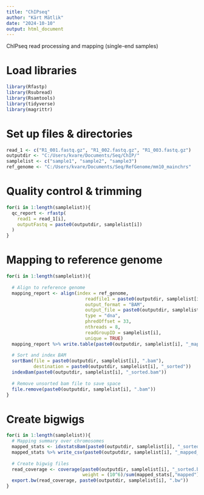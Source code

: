 ```yaml
---
title: "ChIPseq"
author: "Kärt Mätlik"
date: "2024-10-10"
output: html_document
---
```


ChIPseq read processing and mapping (single-end samples)

# Load libraries
```r
library(Rfastp)
library(Rsubread)
library(Rsamtools)
library(tidyverse)
library(magrittr)
```

# Set up files & directories
```r
read_1 <- c("R1_001.fastq.gz", "R1_002.fastq.gz", "R1_003.fastq.gz")
outputdir <- "C:/Users/kvare/Documents/Seq/ChIP/"
samplelist <- c("sample1", "sample2", "sample3")
ref_genome <- "C:/Users/kvare/Documents/Seq/RefGenome/mm10_mainchrs"
```

# Quality control & trimming
```r
for(i in 1:length(samplelist)){
  qc_report <- rfastp(
    read1 = read_1[i],
    outputFastq = paste0(outputdir, samplelist[i])
  )
}
```

# Mapping to reference genome
```r
for(i in 1:length(samplelist)){
  
  # Align to reference genome
  mapping_report <- align(index = ref_genome,
                             readfile1 = paste0(outputdir, samplelist[i], "_R1.fastq.gz"),
                             output_format = "BAM",
                             output_file = paste0(outputdir, samplelist[i], ".bam"), 
                             type = "dna",
                             phredOffset = 33, 
                             nthreads = 8,
                             readGroupID = samplelist[i],
                             unique = TRUE)
  mapping_report %>% write.table(paste0(outputdir, samplelist[i], "_mapping_summary.csv"))
  
  # Sort and index BAM
  sortBam(file = paste0(outputdir, samplelist[i], ".bam"), 
          destination = paste0(outputdir, samplelist[i], "_sorted"))
  indexBam(paste0(outputdir, samplelist[i], "_sorted.bam"))
  
  # Remove unsorted bam file to save space
  file.remove(paste0(outputdir, samplelist[i], ".bam"))
}
```

# Create bigwigs
```r
for(i in 1:length(samplelist)){
  # Mapping summary over chromosomes
  mapped_stats <- idxstatsBam(paste0(outputdir, samplelist[i], "_sorted.bam"))
  mapped_stats %>% write_csv(paste0(outputdir, samplelist[i], "_mapped_stats.csv"))
  
  # Create bigwig files
  read_coverage <- coverage(paste0(outputdir, samplelist[i], "_sorted.bam"),
                            weight = (10^6)/sum(mapped_stats[,"mapped"]))
  export.bw(read_coverage, paste0(outputdir, samplelist[i], ".bw"))
}
```

